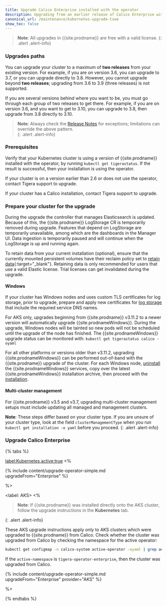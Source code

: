 ```yaml
---
title: Upgrade Calico Enterprise installed with the operator
description: Upgrading from an earlier release of Calico Enterprise with the operator.
canonical_url: /maintenance/kubernetes-upgrade-tsee
show_toc: false
---
```


>**Note**: All upgrades in {{site.prodname}} are free with a valid license.
{: .alert .alert-info}

### Upgrades paths

You can upgrade your cluster to a maximum of **two releases** from your existing version. For example, if you are on version 3.6, you can upgrade to 3.7, or you can upgrade directly to 3.8. However, you cannot upgrade beyond **two releases**; upgrading from 3.6 to 3.9 (three releases) is not supported. 

If you are several versions behind where you want to be, you must go through each group of two releases to get there. For example, if you are on version 3.6, and you want to get to 3.10, you can upgrade to 3.8, then upgrade from 3.8 directly to 3.10. 

>**Note**: Always check the [Release Notes]({{site.baseurl}}/release-notes/) for exceptions; limitations can override the above pattern.  
{: .alert .alert-info}

### Prerequisites

Verify that your Kubernetes cluster is using a version of {{site.prodname}} installed with the operator, by running 
`kubectl get tigerastatus`. If the result is successful, then your installation is using the operator.

If your cluster is on a version earlier than 2.6 or does not use the operator, contact Tigera support to upgrade.

If your cluster has a Calico installation, contact Tigera support to upgrade.

### Prepare your cluster for the upgrade

During the upgrade the controller that manages Elasticsearch is updated. Because of this, the {{site.prodname}} LogStorage 
CR is temporarily removed during upgrade. Features that depend on LogStorage are temporarily unavailable, among which
are the dashboards in the Manager UI. Data ingestion is temporarily paused and will continue when the LogStorage is
up and running again.

To retain data from your current installation (optional), ensure that the currently mounted persistent volumes 
have their reclaim policy set to [retain data](https://kubernetes.io/docs/tasks/administer-cluster/change-pv-reclaim-policy/){:target="_blank"}.
Retaining data is only recommended for users that use a valid Elastic license. Trial licenses can get invalidated during 
the upgrade.

#### Windows

If your cluster has Windows nodes and uses custom TLS certificates for log storage, prior to upgrade, prepare and apply new certificates for [log storage]({{site.baseurl}}/security/comms/log-storage-tls) that include the required service DNS names.

For AKS only, upgrades beginning from {{site.prodname}} v3.11.2 to a newer version will automatically upgrade {{site.prodnameWindows}}. During the upgrade, Windows nodes will be tainted so new pods will not be scheduled until the upgrade of the node has finished. The {{site.prodnameWindows}} upgrade status can be monitored with: `kubectl get tigerastatus calico -oyaml`

For all other platforms or versions older than v3.11.2, upgrading {{site.prodnameWindows}} can be performed out-of-band with the {{site.prodname}} upgrade of the cluster. For each Windows node, [uninstall]({{site.baseurl}}/getting-started/windows-calico/maintain#uninstall-calico-enterprise-for-windows-from-windows-nodes) the {{site.prodnameWindows}} services, copy over the latest {{site.prodnameWindows}} installation archive, then proceed with the [installation]({{site.baseurl}}/getting-started/windows-calico/quickstart#install-calico-enterprise-for-windows).

#### Multi-cluster management

For {{site.prodname}} v3.5 and v3.7, upgrading multi-cluster management setups must include updating all managed and management clusters.

**Note**: These steps differ based on your cluster type. If you are unsure of your cluster type, look at the field `clusterManagementType` when you run `kubectl get installation -o yaml` before you proceed.
{: .alert .alert-info}

### Upgrade Calico Enterprise

{% tabs %}

<label:Kubernetes,active:true>
<%

{% include content/upgrade-operator-simple.md upgradeFrom="Enterprise" %}

%>

<label: AKS>
<%

> **Note**: If {{site.prodname}} was installed directly onto the AKS cluster, follow the upgrade instructions in the **Kubernetes** tab.
>
{: .alert .alert-info}

These AKS upgrade instructions apply only to AKS clusters which were upgraded to
{{site.prodname}} from Calico. Check whether the cluster was upgraded from Calico by
checking the namespace for the active operator:
```bash
kubectl get configmap -n calico-system active-operator -oyaml | grep active-namespace
```
If the `active-namespace` is `tigera-operator-enterprise`, then the cluster was
upgraded from Calico.

{% include content/upgrade-operator-simple.md upgradeFrom="Enterprise" provider="AKS" %}

%>

{% endtabs %}


